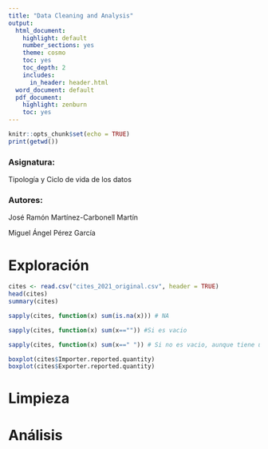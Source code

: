 ```yaml
---
title: "Data Cleaning and Analysis"
output:
  html_document:
    highlight: default
    number_sections: yes
    theme: cosmo
    toc: yes
    toc_depth: 2
    includes:
      in_header: header.html
  word_document: default
  pdf_document:
    highlight: zenburn
    toc: yes
---
```


```r
knitr::opts_chunk$set(echo = TRUE)
print(getwd())
```


### Asignatura:

Tipología y Ciclo de vida de los datos

### Autores:


José Ramón Martínez-Carbonell Martín

Miguel Ángel Pérez García


# Exploración

```r
cites <- read.csv("cites_2021_original.csv", header = TRUE)
head(cites)
summary(cites)
```

```r
sapply(cites, function(x) sum(is.na(x))) # NA
```
```r
sapply(cites, function(x) sum(x=="")) #Si es vacio
```
```r
sapply(cites, function(x) sum(x==" ")) # Si no es vacio, aunque tiene un espacio
```

```r
boxplot(cites$Importer.reported.quantity)
boxplot(cites$Exporter.reported.quantity)
```

# Limpieza

# Análisis

